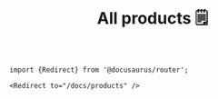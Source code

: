 ﻿---
title: All products 🗒️
description: Documentation and gallery of Haï's tools and apps
---

```mdx-code-block
import {Redirect} from '@docusaurus/router';

<Redirect to="/docs/products" />
```